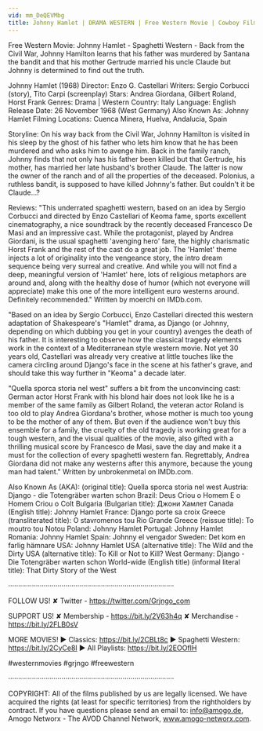 ```yaml
---
vid: mm_DeQEVMbg
title: Johnny Hamlet | DRAMA WESTERN | Free Western Movie | Cowboy Film | Full Movies
---
```


Free Western Movie: Johnny Hamlet - Spaghetti Western - Back from the Civil War, Johnny Hamilton learns that his father was murdered by Santana the bandit and that his mother Gertrude married his uncle Claude but Johnny is determined to find out the truth. 

Johnny Hamlet (1968)
Director: Enzo G. Castellari
Writers: Sergio Corbucci (story), Tito Carpi (screenplay) 
Stars: Andrea Giordana, Gilbert Roland, Horst Frank
Genres: Drama | Western 
Country: Italy
Language: English
Release Date: 26 November 1968 (West Germany) 
Also Known As: Johnny Hamlet 
Filming Locations: Cuenca Minera, Huelva, Andalucia, Spain 

Storyline:
On his way back from the Civil War, Johnny Hamilton is visited in his sleep by the ghost of his father who lets him know that he has been murdered and who asks him to avenge him. Back in the family ranch, Johnny finds that not only has his father been killed but that Gertrude, his mother, has married her late husband's brother Claude. The latter is now the owner of the ranch and of all the properties of the deceased. Polonius, a ruthless bandit, is supposed to have killed Johnny's father. But couldn't it be Claude...?

Reviews:
"This underrated spaghetti western, based on an idea by Sergio Corbucci and directed by Enzo Castellari of Keoma fame, sports excellent cinematography, a nice soundtrack by the recently deceased Francesco De Masi and an impressive cast. While the protagonist, played by Andrea Giordani, is the usual spaghetti 'avenging hero' fare, the highly charismatic Horst Frank and the rest of the cast do a great job. The 'Hamlet' theme injects a lot of originality into the vengeance story, the intro dream sequence being very surreal and creative. And while you will not find a deep, meaningful version of 'Hamlet' here, lots of religious metaphors are around and, along with the healthy dose of humor (which not everyone will appreciate) make this one of the more intelligent euro westerns around. Definitely recommended." Written by moerchi on IMDb.com.

"Based on an idea by Sergio Corbucci, Enzo Castellari directed this western adaptation of Shakespeare's "Hamlet" drama, as Django (or Johnny, depending on which dubbing you get in your country) avenges the death of his father. It is interesting to observe how the classical tragedy elements work in the context of a Mediterranean style western movie. Not yet 30 years old, Castellari was already very creative at little touches like the camera circling around Django's face in the scene at his father's grave, and should take this way further in "Keoma" a decade later.

"Quella sporca storia nel west" suffers a bit from the unconvincing cast: German actor Horst Frank with his blond hair does not look like he is a member of the same family as Gilbert Roland, the veteran actor Roland is too old to play Andrea Giordana's brother, whose mother is much too young to be the mother of any of them. But even if the audience won't buy this ensemble for a family, the cruelty of the old tragedy is working great for a tough western, and the visual qualities of the movie, also gifted with a thrilling musical score by Francesco de Masi, save the day and make it a must for the collection of every spaghetti western fan. Regrettably, Andrea Giordana did not make any westerns after this anymore, because the young man had talent." Written by unbrokenmetal on IMDb.com.

Also Known As (AKA):
(original title): Quella sporca storia nel west
Austria: Django - die Totengräber warten schon
Brazil: Deus Criou o Homem E o Homem Criou o Colt
Bulgaria (Bulgarian title): Джони Хамлет
Canada (English title): Johnny Hamlet
France: Django porte sa croix
Greece (transliterated title): O stavromenos tou Rio Grande
Greece (reissue title): To moutro tou Notou
Poland: Johnny Hamlet
Portugal: Johnny Hamlet
Romania: Johnny Hamlet
Spain: Johnny el vengador
Sweden: Det kom en farlig hämnare
USA: Johnny Hamlet
USA (alternative title): The Wild and the Dirty
USA (alternative title): To Kill or Not to Kill?
West Germany: Django - Die Totengräber warten schon
World-wide (English title) (informal literal title): That Dirty Story of the West

····················································································

FOLLOW US!
✘ Twitter - https://twitter.com/Grjngo_com

SUPPORT US!
✘ Membership - https://bit.ly/2V63h4q
✘ Merchandise - https://bit.ly/2FLB0sV

MORE MOVIES! 
► Classics: https://bit.ly/2CBLt8c 
► Spaghetti Western: https://bit.ly/2CyCe8I 
► All Playlists: https://bit.ly/2EOOfIH 

#westernmovies #grjngo #freewestern

····················································································

COPYRIGHT: All of the films published by us are legally licensed. We have acquired the rights (at least for specific territories) from the rightholders by contract. If you have questions please send an email to: info@amogo.de, Amogo Networx - The AVOD Channel Network, www.amogo-networx.com.